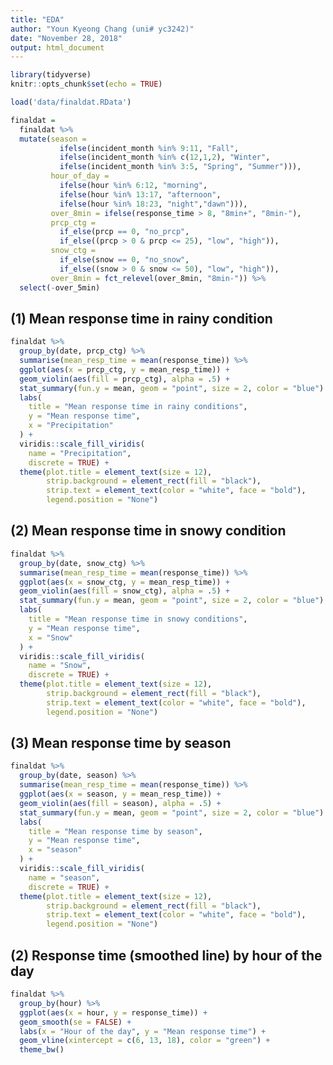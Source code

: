 ```yaml
---
title: "EDA"
author: "Youn Kyeong Chang (uni# yc3242)"
date: "November 28, 2018"
output: html_document
---
```

```r
library(tidyverse)
knitr::opts_chunk$set(echo = TRUE)
```

```r
load('data/finaldat.RData')

finaldat = 
  finaldat %>%
  mutate(season = 
           ifelse(incident_month %in% 9:11, "Fall",
           ifelse(incident_month %in% c(12,1,2), "Winter",
           ifelse(incident_month %in% 3:5, "Spring", "Summer"))), 
         hour_of_day = 
           ifelse(hour %in% 6:12, "morning",
           ifelse(hour %in% 13:17, "afternoon",
           ifelse(hour %in% 18:23, "night","dawn"))), 
         over_8min = ifelse(response_time > 8, "8min+", "8min-"),
         prcp_ctg = 
           if_else(prcp == 0, "no_prcp",
           if_else((prcp > 0 & prcp <= 25), "low", "high")),
         snow_ctg = 
           if_else(snow == 0, "no_snow",
           if_else((snow > 0 & snow <= 50), "low", "high")),
         over_8min = fct_relevel(over_8min, "8min-")) %>% 
  select(-over_5min)
```


## (1) Mean response time in rainy condition

```r
finaldat %>% 
  group_by(date, prcp_ctg) %>% 
  summarise(mean_resp_time = mean(response_time)) %>% 
  ggplot(aes(x = prcp_ctg, y = mean_resp_time)) +
  geom_violin(aes(fill = prcp_ctg), alpha = .5) +
  stat_summary(fun.y = mean, geom = "point", size = 2, color = "blue") +
  labs(
    title = "Mean response time in rainy conditions",
    y = "Mean response time",
    x = "Precipitation"
  ) +
  viridis::scale_fill_viridis(
    name = "Precipitation",
    discrete = TRUE) +
  theme(plot.title = element_text(size = 12),
        strip.background = element_rect(fill = "black"),
        strip.text = element_text(color = "white", face = "bold"),
        legend.position = "None") 
```

## (2) Mean response time in snowy condition
```r
finaldat %>% 
  group_by(date, snow_ctg) %>% 
  summarise(mean_resp_time = mean(response_time)) %>% 
  ggplot(aes(x = snow_ctg, y = mean_resp_time)) +
  geom_violin(aes(fill = snow_ctg), alpha = .5) +
  stat_summary(fun.y = mean, geom = "point", size = 2, color = "blue") +
  labs(
    title = "Mean response time in snowy conditions",
    y = "Mean response time",
    x = "Snow"
  ) +
  viridis::scale_fill_viridis(
    name = "Snow",
    discrete = TRUE) +
  theme(plot.title = element_text(size = 12),
        strip.background = element_rect(fill = "black"),
        strip.text = element_text(color = "white", face = "bold"),
        legend.position = "None") 
```

## (3) Mean response time by season
```r
finaldat %>% 
  group_by(date, season) %>% 
  summarise(mean_resp_time = mean(response_time)) %>% 
  ggplot(aes(x = season, y = mean_resp_time)) +
  geom_violin(aes(fill = season), alpha = .5) +
  stat_summary(fun.y = mean, geom = "point", size = 2, color = "blue") +
  labs(
    title = "Mean response time by season",
    y = "Mean response time",
    x = "season"
  ) +
  viridis::scale_fill_viridis(
    name = "season",
    discrete = TRUE) +
  theme(plot.title = element_text(size = 12),
        strip.background = element_rect(fill = "black"),
        strip.text = element_text(color = "white", face = "bold"),
        legend.position = "None") 
```


## (2) Response time (smoothed line) by hour of the day

```r
finaldat %>%
  group_by(hour) %>% 
  ggplot(aes(x = hour, y = response_time)) + 
  geom_smooth(se = FALSE) +
  labs(x = "Hour of the day", y = "Mean response time") +
  geom_vline(xintercept = c(6, 13, 18), color = "green") +
  theme_bw()
```




